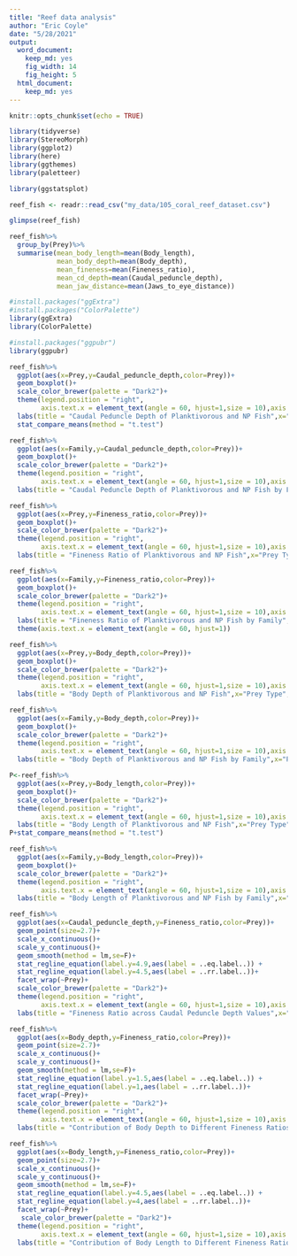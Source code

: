 ```yaml
---
title: "Reef data analysis"
author: "Eric Coyle"
date: "5/28/2021"
output: 
  word_document: 
    keep_md: yes
    fig_width: 14
    fig_height: 5
  html_document: 
    keep_md: yes
---
```


```r
knitr::opts_chunk$set(echo = TRUE)
```




```r
library(tidyverse)
library(StereoMorph)
library(ggplot2)
library(here)
library(ggthemes)
library(paletteer)
```

```r
library(ggstatsplot)
```
```r
reef_fish <- readr::read_csv("my_data/105_coral_reef_dataset.csv")
```

```r
glimpse(reef_fish)
```

```r
reef_fish%>%
  group_by(Prey)%>%
  summarise(mean_body_length=mean(Body_length),
            mean_body_depth=mean(Body_depth),
            mean_fineness=mean(Fineness_ratio),
            mean_cd_depth=mean(Caudal_peduncle_depth),
            mean_jaw_distance=mean(Jaws_to_eye_distance))
```



```r
#install.packages("ggExtra")
#install.packages("ColorPalette")
library(ggExtra)
library(ColorPalette)
```



```r
#install.packages("ggpubr")
library(ggpubr)
```
```r
reef_fish%>%
  ggplot(aes(x=Prey,y=Caudal_peduncle_depth,color=Prey))+
  geom_boxplot()+
  scale_color_brewer(palette = "Dark2")+
  theme(legend.position = "right",
        axis.text.x = element_text(angle = 60, hjust=1,size = 10),axis.title = element_text(size = 14),plot.title = element_text(size = 16,face = "bold",hjust = .5))+
  labs(title = "Caudal Peduncle Depth of Planktivorous and NP Fish",x="Prey Type",y="Caudal Peduncle Depth")+
  stat_compare_means(method = "t.test")
```
```r
reef_fish%>%
  ggplot(aes(x=Family,y=Caudal_peduncle_depth,color=Prey))+
  geom_boxplot()+
  scale_color_brewer(palette = "Dark2")+
  theme(legend.position = "right",
        axis.text.x = element_text(angle = 60, hjust=1,size = 10),axis.title = element_text(size = 14),plot.title = element_text(size = 16,face = "bold",hjust = .5))+
  labs(title = "Caudal Peduncle Depth of Planktivorous and NP Fish by Family",x="Prey Type",y="Caudal Peduncle Depth")
```


```r
reef_fish%>%
  ggplot(aes(x=Prey,y=Fineness_ratio,color=Prey))+
  geom_boxplot()+
  scale_color_brewer(palette = "Dark2")+
  theme(legend.position = "right",
        axis.text.x = element_text(angle = 60, hjust=1,size = 10),axis.title = element_text(size = 14),plot.title = element_text(size = 16,face = "bold",hjust = .5))+
  labs(title = "Fineness Ratio of Planktivorous and NP Fish",x="Prey Type",y="Fineness Ratio")+stat_compare_means(method = "t.test")
```
```r
reef_fish%>%
  ggplot(aes(x=Family,y=Fineness_ratio,color=Prey))+
  geom_boxplot()+
  scale_color_brewer(palette = "Dark2")+
  theme(legend.position = "right",
        axis.text.x = element_text(angle = 60, hjust=1,size = 10),axis.title = element_text(size = 14),plot.title = element_text(size = 16,face = "bold",hjust = .5))+
  labs(title = "Fineness Ratio of Planktivorous and NP Fish by Family",x="Prey Type",y="Caudal Peduncle Depth")+
  theme(axis.text.x = element_text(angle = 60, hjust=1))
```

```r
reef_fish%>%
  ggplot(aes(x=Prey,y=Body_depth,color=Prey))+
  geom_boxplot()+
  scale_color_brewer(palette = "Dark2")+
  theme(legend.position = "right",
        axis.text.x = element_text(angle = 60, hjust=1,size = 10),axis.title = element_text(size = 14),plot.title = element_text(size = 16,face = "bold",hjust = .5))+
  labs(title = "Body Depth of Planktivorous and NP Fish",x="Prey Type",y="Body Depth")+stat_compare_means(method = "t.test")
```
```r
reef_fish%>%
  ggplot(aes(x=Family,y=Body_depth,color=Prey))+
  geom_boxplot()+
  scale_color_brewer(palette = "Dark2")+
  theme(legend.position = "right",
        axis.text.x = element_text(angle = 60, hjust=1,size = 10),axis.title = element_text(size = 14),plot.title = element_text(size = 16,face = "bold",hjust = .5))+
  labs(title = "Body Depth of Planktivorous and NP Fish by Family",x="Prey Type",y="Body Depth")
```

```r
P<-reef_fish%>%
  ggplot(aes(x=Prey,y=Body_length,color=Prey))+
  geom_boxplot()+
  scale_color_brewer(palette = "Dark2")+
  theme(legend.position = "right",
        axis.text.x = element_text(angle = 60, hjust=1,size = 10),axis.title = element_text(size = 14),plot.title = element_text(size = 16,face = "bold",hjust = .5))+
  labs(title = "Body Length of Planktivorous and NP Fish",x="Prey Type",y="Body Length")
P+stat_compare_means(method = "t.test")
```


```r
reef_fish%>%
  ggplot(aes(x=Family,y=Body_length,color=Prey))+
  geom_boxplot()+
  scale_color_brewer(palette = "Dark2")+
  theme(legend.position = "right",
        axis.text.x = element_text(angle = 60, hjust=1,size = 10),axis.title = element_text(size = 14),plot.title = element_text(size = 16,face = "bold",hjust = .5))+
  labs(title = "Body Length of Planktivorous and NP Fish by Family",x="Prey Type",y="Body Length")
```



```r
reef_fish%>%
  ggplot(aes(x=Caudal_peduncle_depth,y=Fineness_ratio,color=Prey))+
  geom_point(size=2.7)+
  scale_x_continuous()+
  scale_y_continuous()+
  geom_smooth(method = lm,se=F)+
  stat_regline_equation(label.y=4.9,aes(label = ..eq.label..)) +
  stat_regline_equation(label.y=4.5,aes(label = ..rr.label..))+
  facet_wrap(~Prey)+
  scale_color_brewer(palette = "Dark2")+
  theme(legend.position = "right",
        axis.text.x = element_text(angle = 60, hjust=1,size = 10),axis.title = element_text(size = 14),plot.title = element_text(size = 16,face = "bold",hjust = .5))+
  labs(title = "Fineness Ratio across Caudal Peduncle Depth Values",x="Caudal Peducle Depth",y="Fineness Ratio")
```

```r
reef_fish%>%
  ggplot(aes(x=Body_depth,y=Fineness_ratio,color=Prey))+
  geom_point(size=2.7)+
  scale_x_continuous()+
  scale_y_continuous()+
  geom_smooth(method = lm,se=F)+
  stat_regline_equation(label.y=1.5,aes(label = ..eq.label..)) +
  stat_regline_equation(label.y=1,aes(label = ..rr.label..))+
  facet_wrap(~Prey)+
  scale_color_brewer(palette = "Dark2")+
  theme(legend.position = "right",
        axis.text.x = element_text(angle = 60, hjust=1,size = 10),axis.title = element_text(size = 14),plot.title = element_text(size = 16,face = "bold",hjust = .5))+
  labs(title = "Contribution of Body Depth to Different Fineness Ratios",x="Body Depth",y="Fineness Ratio")
```
```r
reef_fish%>%
  ggplot(aes(x=Body_length,y=Fineness_ratio,color=Prey))+
  geom_point(size=2.7)+
  scale_x_continuous()+
  scale_y_continuous()+
  geom_smooth(method = lm,se=F)+
  stat_regline_equation(label.y=4.5,aes(label = ..eq.label..)) +
  stat_regline_equation(label.y=4,aes(label = ..rr.label..))+
  facet_wrap(~Prey)+
   scale_color_brewer(palette = "Dark2")+
  theme(legend.position = "right",
        axis.text.x = element_text(angle = 60, hjust=1,size = 10),axis.title = element_text(size = 14),plot.title = element_text(size = 16,face = "bold",hjust = .5))+
  labs(title = "Contribution of Body Length to Different Fineness Ratios",x="Body Length",y="Fineness Ratio")
```

